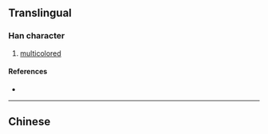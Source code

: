 {{also|斕}}
{{character info/new}}
==Translingual==

===Han character===
{{Han char|rn=67|rad=文|as=12|sn=16|four=|canj=YKLSW|ids=⿰文阑}}

# [[multicolored]]

====References====
* {{Han ref|kx=0477.201|dkj=13486|hdz=32171.040|uh=6593|ud=26003}}

----

==Chinese==
{{zh-see|斕}}